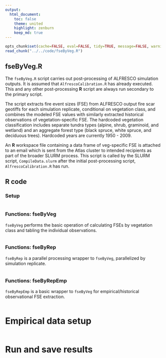 ```yaml
---
output:
  html_document:
    toc: false
    theme: united
    highlight: zenburn
    keep_md: true
---
```


```r
opts_chunk$set(cache=FALSE, eval=FALSE, tidy=TRUE, message=FALSE, warning=FALSE)
read_chunk("../../code/fseByVeg.R")
```

##
##
## fseByVeg.R

The `fseByVeg.R` script carries out post-processing of ALFRESCO simulation outputs.
It is assumed that `AlfrescoCalibration.R` has already executed. This and any other post-processing **R** script are always run secondary to the primary script.

The script extracts fire event sizes (FSE) from ALFRESCO output fire scar geotiffs for each simulation replicate,
conditional on vegetation class, and combines the modeled FSE values with similarly extracted historical observations of vegetation-specific FSE.
The hardcoded vegetation classification includes separate tundra types (alpine, shrub, graminoid, and wetland)
and an aggregate forest type (black spruce, white spruce, and deciduous trees).
Hardcoded years are currently 1950 - 2009.

An **R** workspace file containing a data frame of veg-specific FSE is attached to an email which is sent from the Atlas cluster to intended recipients as part of the broader SLURM process.
This script is called by the SLURM script, `CompileData.slurm` after the initial post-processing script, `AlfrescoCalibration.R` has run.

## R code

### Setup

```r
```

### Functions: fseByVeg

`fseByVeg` performs the basic operation of calculating FSEs by vegetation class and tabling the individual observations.

```r
```

### Functions: fseByRep

`fseByRep` is a parallel processing wrapper to `fseByVeg`, parallelized by simulation replicate.

```r
```

### Functions: fseByRepEmp

`fseByRepEmp` is a basic wrapper to `fseByVeg` for empirical/historical observational FSE extraction.

```r
```

# Empirical data setup

```r
```

# Run and save results

```r
```
